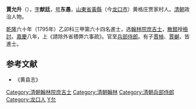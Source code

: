 '''賈允升'''（{{bd|1760年||1833年||J}}），[[表字|字]]'''猷廷'''，[[号|号]]'''东愚'''，[[山東省|山東省]][[黃縣|黃縣]]（今[[龙口市|龙口市]]）黄格庄贾家村人。[[清朝|清朝]]政治人物。

[[乾隆|乾隆]]六十年（1795年）乙卯科三甲第六十四名進士，选[[翰林院|翰林院]][[庶吉士|庶吉士]]，[[散館|散館]]授[[檢討|檢討]]。[[嘉慶|嘉慶]]八年，上《請除外省積弊六事疏》。官至[[兵部侍郎|兵部侍郎]]。有子[[賈楨|賈楨]]、[[賈樾|賈樾]]，皆進士。

==参考文献==
*《黄县志》

{{清朝人物小作品}}
{{乾隆六十年乙卯恩科殿試金榜}}
{{DEFAULTSORT:Jia贾}}
[[Category:清朝翰林院庶吉士|Category:清朝翰林院庶吉士]]
[[Category:清朝翰林|Category:清朝翰林]]
[[Category:清朝兵部侍郎|Category:清朝兵部侍郎]]
[[Category:龙口人|Category:龙口人]]
[[Category:賈姓|Y允]]